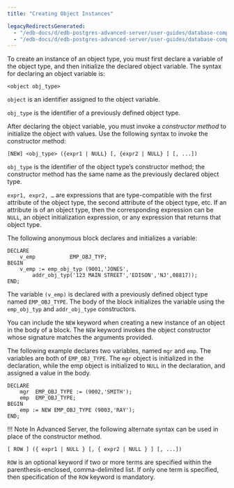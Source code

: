 ```yaml
---
title: "Creating Object Instances"

legacyRedirectsGenerated:
  - "/edb-docs/d/edb-postgres-advanced-server/user-guides/database-compatibility-stored-procedural-language-guide/13/creating_object_instances.html"
  - "/edb-docs/d/edb-postgres-advanced-server/user-guides/database-compatibility-stored-procedural-language-guide/latest/creating_object_instances.html"
---
```


<div id="creating_object_instances" class="registered_link"></div>

To create an instance of an object type, you must first declare a variable of the object type, and then initialize the declared object variable. The syntax for declaring an object variable is:

```text
<object obj_type>
```

`object` is an identifier assigned to the object variable.

`obj_type` is the identifier of a previously defined object type.

After declaring the object variable, you must invoke a *constructor* *method* to initialize the object with values. Use the following syntax to invoke the constructor method:

```text
[NEW] <obj_type> ({expr1 | NULL} [, {expr2 | NULL} ] [, ...])
```

`obj_type` is the identifier of the object type’s constructor method; the constructor method has the same name as the previously declared object type.

`expr1, expr2, …` are expressions that are type-compatible with the first attribute of the object type, the second attribute of the object type, etc. If an attribute is of an object type, then the corresponding expression can be `NULL`, an object initialization expression, or any expression that returns that object type.

The following anonymous block declares and initializes a variable:

```text
DECLARE
    v_emp           EMP_OBJ_TYP;
BEGIN
    v_emp := emp_obj_typ (9001,'JONES',
        addr_obj_typ('123 MAIN STREET','EDISON','NJ',08817));
END;
```

The variable `(v_emp)` is declared with a previously defined object type named `EMP_OBJ_TYPE`. The body of the block initializes the variable using the `emp_obj_typ` and `addr_obj_type` constructors.

You can include the `NEW` keyword when creating a new instance of an object in the body of a block. The `NEW` keyword invokes the object constructor whose signature matches the arguments provided.

The following example declares two variables, named `mgr` and `emp`. The variables are both of `EMP_OBJ_TYPE`. The `mgr` object is initialized in the declaration, while the emp object is initialized to `NULL` in the declaration, and assigned a value in the body.

```text
DECLARE
    mgr  EMP_OBJ_TYPE := (9002,'SMITH');
    emp  EMP_OBJ_TYPE;
BEGIN
    emp := NEW EMP_OBJ_TYPE (9003,'RAY');
END;
```

!!! Note
    In Advanced Server, the following alternate syntax can be used in place of the constructor method.

```text
[ ROW ] ({ expr1 | NULL } [, { expr2 | NULL } ] [, ...])
```

`ROW` is an optional keyword if two or more terms are specified within the parenthesis-enclosed, comma-delimited list. If only one term is specified, then specification of the `ROW` keyword is mandatory.
